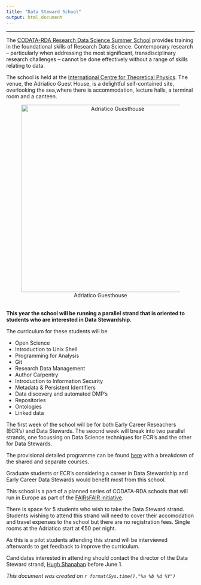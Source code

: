 ```yaml
---
title: "Data Steward School"
output: html_document
---
```


---

The [CODATA-RDA Research Data Science Summer School](http://www.codata.org/working-groups/research-data-science-summer-schools/datatrieste-2019) provides training in the foundational skills of Research Data Science.  Contemporary research – particularly when addressing the most significant, transdisciplinary research challenges – cannot be done effectively without a range of skills relating to data.  

The school is held at the [International Centre for Theoretical Physics](https://www.ictp.it/). The venue, the Adriatico Guest House, is a delightful self-contained site, overlooking the sea,where there is accommodation, lecture halls, a terminal room and a canteen.  

<center>
![Adriatico Guesthouse](./Adriatico.jpg){#id .class width=500}
</center>

<br> 
**This year the school will be running a parallel strand that is oriented to
students who are interested in Data Stewardship.** 

The curriculum for these students will be 

* Open Science
* Introduction to Unix Shell
* Programming for Analysis
* Git
* Research Data Management
* Author Carpentry
* Introduction to Information Security
* Metadata & Persistent Identifiers
* Data discovery and automated DMP's
* Repositories
* Ontologies
* Linked data


The first week of the school will be for both Early Career Reseachers (ECR's) and Data Stewards. The seocnd week will break into two parallel strands, one focussing on Data Science techniques for ECR's and the other for Data Stewards. 

The provisional detailed programme can be found [here](./DataTrieste2019Programme/Timetable.html) with a breakdown of the shared and separate courses.

Graduate students or ECR's considering a career in Data Stewardship and Early Career Data Stewards would benefit most from this school.

This school is a part of a planned series of CODATA-RDA schools that will run in Europe as part of the [FAIRsFAIR initiative](https://www.fairsfair.eu).

There is space for 5 students who wish to take the Data Steward strand.
Students wishing to attend this strand will need to cover their accomodation and travel expenses to the school but there are no registration fees. Single rooms at the Adriatico start at €50 per night. 

As this is a pilot students attending this strand will be interviewed afterwards to get feedback to improve the curriculum.

Candidates interested in attending should contact the  director of the Data Steward strand, [Hugh Shanahan](mailto://hugh.shanahan@rhul.ac.uk) before June 1. 

*This document was created on `r format(Sys.time(),"%a %b %d %Y")`*